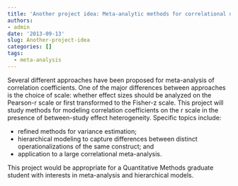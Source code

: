 ```yaml
---
title: 'Another project idea: Meta-analytic methods for correlational data'
authors:
- admin
date: '2013-09-13'
slug: Another-project-idea
categories: []
tags:
  - meta-analysis
---
```


Several different approaches have been proposed for meta-analysis of correlation coefficients. One of the major differences between approaches is the choice of scale: whether effect sizes should be analyzed on the Pearson-r scale or first transformed to the Fisher-z scale. This project will study methods for modeling correlation coefficients on the r scale in the presence of between-study effect heterogeneity. Specific topics include:

* refined methods for variance estimation;
* hierarchical modeling to capture differences between distinct operationalizations of the same construct; and
* application to a large correlational meta-analysis.

This project would be appropriate for a Quantitative Methods graduate student with interests in meta-analysis and hierarchical models.
